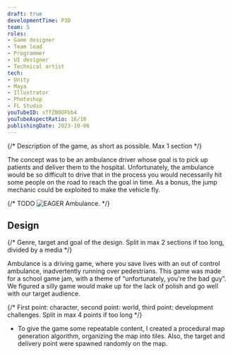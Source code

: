 ```yaml
---
draft: true
developmentTime: P3D
team: 5
roles:
- Game designer
- Team lead
- Programmer
- UI designer
- Technical artist
tech:
- Unity
- Maya
- Illustrator
- Photoshop
- FL Studio
youTubeID: sTfZB0OFbb4
youTubeAspectRatio: 16/10
publishingDate: 2023-10-06
---
```


{/* Description of the game, as short as possible. Max 1 section */}

The concept was to be an ambulance driver whose goal is to pick up patients and deliver them to the hospital. Unfortunately, the ambulance would be so difficult to drive that in the process you would necessarily hit some people on the road to reach the goal in time. As a bonus, the jump mechanic could be exploited to make the vehicle fly.

{/* TODO ![EAGER Ambulance.](./ambulance-game.png) */}

## Design

{/* Genre, target and goal of the design. Split in max 2 sections if too long, divided by a media */}

Ambulance is a driving game, where you save lives with an out of control ambulance, inadvertently running over pedestrians. This game was made for a school game jam, with a theme of “unfortunately, you're the bad guy”. We figured a silly game would make up for the lack of polish and go well with our target audience.

{/* First point: character, second point: world, third point: development challenges. Split in max 4 points if too long */}

* To give the game some repeatable content, I created a procedural map generation algorithm, organizing the map into tiles. Also, the target and delivery point were spawned randomly on the map.